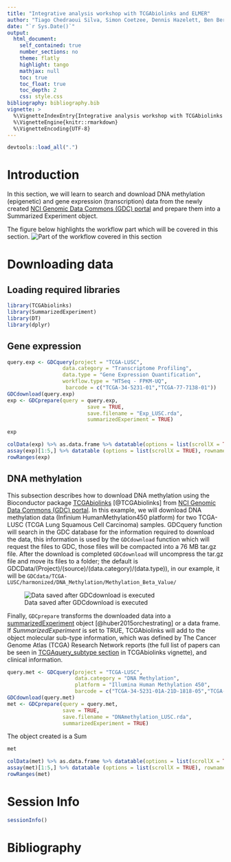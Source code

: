 ```yaml
---
title: "Integrative analysis workshop with TCGAbiolinks and ELMER"
author: "Tiago Chedraoui Silva, Simon Coetzee, Dennis Hazelett, Ben Berman, Houtan Noushmehr"
date: "`r Sys.Date()`"
output: 
  html_document:
    self_contained: true
    number_sections: no
    theme: flatly
    highlight: tango
    mathjax: null
    toc: true
    toc_float: true
    toc_depth: 2
    css: style.css
bibliography: bibliography.bib    
vignette: >
  %\VignetteIndexEntry{Integrative analysis workshop with TCGAbiolinks and ELMER}
  %\VignetteEngine{knitr::rmarkdown}
  %\VignetteEncoding{UTF-8}
---
```


```r
devtools::load_all(".")
```

# Introduction

In this section, we will learn to search and download DNA methylation (epigenetic) and 
gene expression (transcription) data from the newly created 
[NCI Genomic Data Commons (GDC) portal](https://portal.gdc.cancer.gov/) 
and prepare them into a Summarized Experiment object. 

The figure below highlights the workflow part which will be covered in this section.
![Part of the workflow covered in this section](figures/workflow_TGCAbiolinks.png)



# Downloading data

## Loading required libraries

```r
library(TCGAbiolinks)
library(SummarizedExperiment)
library(DT)
library(dplyr)
```

## Gene expression

```r
query.exp <- GDCquery(project = "TCGA-LUSC",
                  data.category = "Transcriptome Profiling",
                  data.type = "Gene Expression Quantification", 
                  workflow.type = "HTSeq - FPKM-UQ",
                   barcode = c("TCGA-34-5231-01","TCGA-77-7138-01"))
GDCdownload(query.exp)
exp <- GDCprepare(query = query.exp,
                          save = TRUE, 
                          save.filename = "Exp_LUSC.rda",
                          summarizedExperiment = TRUE)
```

```r
exp

colData(exp) %>% as.data.frame %>% datatable(options = list(scrollX = TRUE), rownames = TRUE)
assay(exp)[1:5,] %>% datatable (options = list(scrollX = TRUE), rownames = TRUE)
rowRanges(exp)
```

## DNA methylation


This subsection describes how to download DNA methylation using the Bioconductor 
package [TCGAbiolinks](http://bioconductor.org/packages/TCGAbiolinks/) [@TCGAbiolinks]
from [NCI Genomic Data Commons (GDC) portal](https://portal.gdc.cancer.gov/).
In this example, we will download DNA methylation data (Infinium HumanMethylation450 platform)
for two TCGA-LUSC (TCGA Lung Squamous Cell Carcinoma) samples.
GDCquery function will search in the GDC database for the information required to 
download the data, this information is used by the `GDCdownload` function 
which will request the files to GDC, those files will be compacted into a 76 MB tar.gz file.
After the download is completed  `GDCdownload` will uncompress the tar.gz file and move 
its files to a folder; the default is GDCData/(Project)/(source)/(data.category)/(data.type)), 
in our example, it will be `GDCdata/TCGA-LUSC/harmonized/DNA_Methylation/Methylation_Beta_Value/`

![Data saved after GDCdownload is executed](figures/folder_structure.png)


Finally, `GDCprepare` transforms the downloaded data into a
[summarizedExperiment](http://bioconductor.org/packages/SummarizedExperiment/)
object [@huber2015orchestrating] or a data frame. If
*SummarizedExperiment* is set to TRUE, TCGAbiolinks will add to the
object molecular sub-type information, which was defined by The Cancer Genome
Atlas (TCGA) Research Network reports (the full list of papers can be
seen in [TCGAquery\_subtype section](http://bioconductor.org/packages/devel/bioc/vignettes/TCGAbiolinks/inst/doc/tcgaBiolinks.html#tcgaquery_subtype-working-with-molecular-subtypes-data.) in TCGAbiolinks vignette), and clinical information. 

```r
query.met <- GDCquery(project = "TCGA-LUSC", 
                      data.category = "DNA Methylation",
                      platform = "Illumina Human Methylation 450", 
                      barcode = c("TCGA-34-5231-01A-21D-1818-05","TCGA-77-7138-01A-41D-2043-05"))
GDCdownload(query.met)
met <- GDCprepare(query = query.met,
                  save = TRUE, 
                  save.filename = "DNAmethylation_LUSC.rda",
                  summarizedExperiment = TRUE)
```

The object created is a Sum
```r
met

colData(met) %>% as.data.frame %>% datatable(options = list(scrollX = TRUE), rownames = TRUE)
assay(met)[1:5,] %>% datatable (options = list(scrollX = TRUE), rownames = TRUE)
rowRanges(met)
```

# Session Info

```r
sessionInfo()
```

# Bibliography
